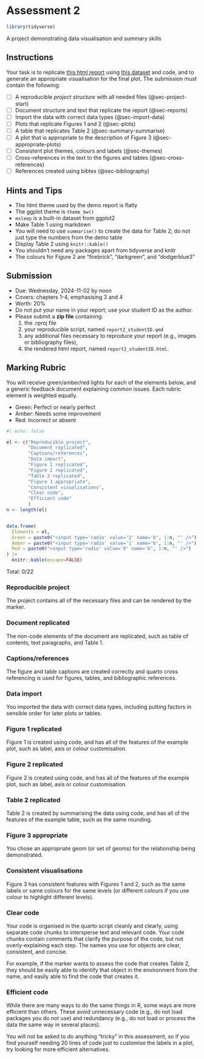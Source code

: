 # Assessment 2

```r
library(tidyverse)
```

A project demonstrating data visualisation and summary skills

## Instructions

Your task is to replicate [this html report](demos/report2_demo.html) using [this dataset](demos/msleep.csv) and code, and to generate an appropriate visualisation for the final plot. The submission must contain the following:

* [ ] A reproducible *project structure* with all needed files (@sec-project-start)
* [ ] Document structure and text that replicate the report (@sec-reports)
* [ ] Import the data with correct data types (@sec-import-data)
* [ ] Plots that replicate Figures 1 and 2 (@sec-plots)
* [ ] A table that replicates Table 2 (@sec-summary-summarise) 
* [ ] A plot that is appropriate to the description of Figure 3 (@sec-appropriate-plots)
* [ ] Consistent plot themes, colours and labels (@sec-themes)
* [ ] Cross-references in the text to the figures and tables (@sec-cross-references)
* [ ] References created using bibtex (@sec-bibliography)

## Hints and Tips

* The html theme used by the demo report is flatly
* The ggplot theme is `theme_bw()`
* `msleep` is a built-in dataset from ggplot2
* Make Table 1 using markdown
* You will need to use `summarise()` to create the data for Table 2; do not just type the numbers from the demo table
* Display Table 2 using `knitr::kable()`
* You shouldn't need any packages apart from tidyverse and knitr
* The colours for Figure 2 are "firebrick", "darkgreen", and "dodgerblue3"

## Submission

* Due: Wednesday, 2024-11-02 by noon
* Covers: chapters 1-4, emphasising 3 and 4
* Worth: 20%
* Do not put your name in your report; use your student ID as the author.
* Please submit a **zip file** containing: 
  1. the .rproj file
  2. your reproducible script, named `report2_studentID.qmd`
  3. any additional files necessary to reproduce your report (e.g., images or bibliography files),
  4. the rendered html report, named `report2_studentID.html`.

## Marking Rubric

You will receive green/amber/red lights for each of the elements below, and a generic feedback document explaining common issues. Each rubric element is weighted equally. 

* Green: Perfect or nearly perfect
* Amber: Needs some improvement
* Red: Incorrect or absent

```r
#| echo: false

el <- c("Reproducible project", 
        "Document replicated",
        "Captions/references",
        "Data import",
        "Figure 1 replicated", 
        "Figure 2 replicated", 
        "Table 2 replicated",
        "Figure 3 appropriate",
        "Consistent visualisations",
        "Clear code",
        "Efficient code"
        )
n <- length(el)


data.frame(
  Elements = el,
  Green = paste0("<input type='radio' value='2' name='b", 1:n, "' />"),
  Amber = paste0("<input type='radio' value='1' name='b", 1:n, "' />"),
  Red = paste0("<input type='radio' value='0' name='b", 1:n, "' />")
) |>
  knitr::kable(escape=FALSE)
```

Total: <span id="sum">0</span>/22

### Reproducible project

The project contains all of the necessary files and can be rendered by the marker.

### Document replicated

The non-code elements of the document are replicated, such as table of contents, text paragraphs, and Table 1.

### Captions/references

The figure and table captions are created correctly and quarto cross referencing is used for figures, tables, and bibliographic references.

### Data import

You imported the data with correct data types, including putting factors in sensible order for later plots or tables. 

### Figure 1 replicated

Figure 1 is created using code, and has all of the features of the example plot, such as label, axis or colour customisation.

### Figure 2 replicated

Figure 2 is created using code, and has all of the features of the example plot, such as label, axis or colour customisation.

### Table 2 replicated

Table 2 is created by summarising the data using code, and has all of the features of the example table, such as the same rounding.

### Figure 3 appropriate

You chose an appropriate geom (or set of geoms) for the relationship being demonstrated.

### Consistent visualisations

Figure 3 has consistent features with Figures 1 and 2, such as the same labels or same colours for the same levels (or different colours if you use colour to highlight different levels).

### Clear code

Your code is organised in the quarto script cleanly and clearly, using separate code chunks to intersperse text and relevant code. Your code chunks contain comments that clarify the purpose of the code, but not overly-explaining each step. The names you use for objects are clear, consistent, and concise. 

For example, if the marker wants to assess the code that creates Table 2, they should be easily able to identify that object in the environment from the name, and easily able to find the code that creates it.

### Efficient code

While there are many ways to do the same things in R, some ways are more efficient than others. These avoid unnecessary code (e.g., do not load packages you do not use) and redundancy (e.g., do not load or process the data the same way in several places). 

You will not be asked to do anything "tricky" in this assessment, so if you find yourself needing 20 lines of code just to customise the labels in a plot, try looking for more efficient alternatives. 







<script src="https://code.jquery.com/jquery-3.6.0.min.js"></script>

<script>
$(document).ready(function(){
  // Function to calculate the sum
  function calculateSum() {
    let totalSum = 0;

    // Loop through b1 to b11 to get the value of the selected radio button
    for (let i = 1; i <= 11; i++) {
      
      let selectedValue = $(`input[name='b${i}']:checked`).val();
      
      // If a button is selected, add its value to the sum
      if (selectedValue) {
        totalSum += parseInt(selectedValue, 10);
      }
    }

    // Update the total sum in the HTML
    $('#sum').text(totalSum);
  }
  
  $('input[type=radio]').on('change', function(){
    calculateSum();
  });
});
</script>
